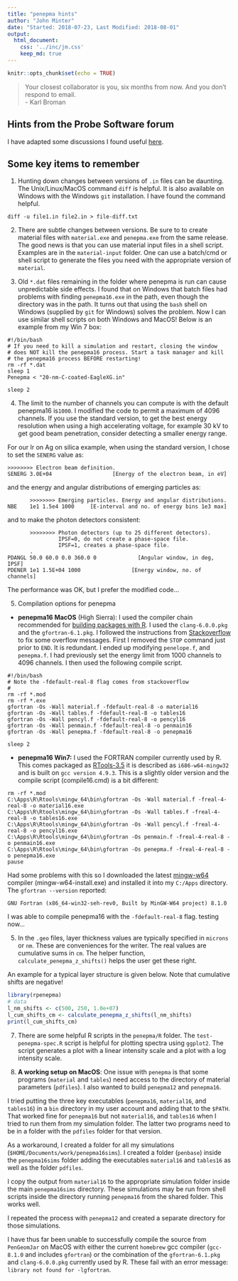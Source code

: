 ```yaml
---
title: "penepma hints"
author: "John Minter"
date: "Started: 2018-07-23, Last Modified: 2018-08-01"
output:
  html_document:
    css: '../inc/jm.css'
    keep_md: true
---
```


```r
knitr::opts_chunk$set(echo = TRUE)
```

> Your closest collaborator is you, six months from now. And you
> don't respond to email.    
> - Karl Broman

## Hints from the Probe Software forum

I have adapted some discussions I found useful
[here](./penepma-probe-software-hints.md).

## Some key items to remember

1. Hunting down changes between versions of `.in` files can be daunting.
The Unix/Linux/MacOS command `diff` is helpful. It is also available on
Windows with the Windows `git` installation. I have found the command helpful.

```
diff -u file1.in file2.in > file-diff.txt
```



2. There are subtle changes between versions. Be sure to to create
material files with `material.exe` and `penepma.exe` from the same
release. The good news is that you can use material input files in
a shell script. Examples are in the `material-input` folder. One
can use a batch/cmd or shell script to generate the files you need
with the appropriate version of `material`.

3. Old `*.dat` files remaining in the folder where penepma is run
can cause unpredictable side effects. I found that on Windows that
batch files had problems with finding `penepma16.exe` in the path,
even though the directory was in the path. It turns out that using
the `bash` shell on Windows (supplied by `git` for Windows) solves
the problem. Now I can use similar shell scripts on both Windows
and MacOS! Below is an example from my Win 7 box:

```
#!/bin/bash
# If you need to kill a simulation and restart, closing the window
# does NOT kill the penepma16 process. Start a task manager and kill
# the penepma16 process BEFORE restarting!
rm -rf *.dat
sleep 1
Penepma < "20-nm-C-coated-EagleXG.in"

sleep 2
```

4. The limit to the number of channels you can compute is with
the default penepma16 is`1000`. I modified the code to permit a
maximum of 4096 channels. If you use the standard version, to get the
best energy resolution when using a high accelerating voltage, for
example 30 kV to get good beam penetration, consider detecting a
smaller energy range.

For our Ir on Ag on silica example, when using the standard version,
I chose to set the `SENERG` value as:

```
>>>>>>>> Electron beam definition.
SENERG 3.0E+04                   [Energy of the electron beam, in eV]
```

and the energy and angular distributions of emerging particles as:

```
       >>>>>>>> Emerging particles. Energy and angular distributions.
NBE    1e1 1.5e4 1000     [E-interval and no. of energy bins 1e3 max]
```

and to make the photon detectors consistent:

```
       >>>>>>>> Photon detectors (up to 25 different detectors).
                IPSF=0, do not create a phase-space file.
                IPSF=1, creates a phase-space file.
       .
PDANGL 50.0 60.0 0.0 360.0 0             [Angular window, in deg, IPSF]
PDENER 1e1 1.5E+04 1000                [Energy window, no. of channels]
```

The performance was OK, but I prefer the modified code...

5. Compilation options for penepma

- **penepma16 MacOS** (High Sierra): I used the compiler chain recommended for [building packages with R](http://cran.revolutionanalytics.com/bin/macosx/tools/). I used the `clang-6.0.0.pkg` and the `gfortran-6.1.pkg`. I followed the instructions from [Stackoverflow](https://stackoverflow.com/questions/44308577/ieee-underflow-flag-ieee-denormal-in-fortran-77) to fix some overflow messages. First I removed the `STOP` command just prior to `END`. It is redundant. I ended up modifying `penelope.f`, and `penepma.f`. I had previously set the energy limit from 1000 channels to 4096 channels. I then used the following compile script.

```
#!/bin/bash
# Note the -fdefault-real-8 flag comes from stackoverflow
# 
rm -rf *.mod
rm -rf *.exe
gfortran -Os -Wall material.f -fdefault-real-8 -o material16
gfortran -Os -Wall tables.f -fdefault-real-8 -o tables16
gfortran -Os -Wall pencyl.f -fdefault-real-8 -o pencyl16
gfortran -Os -Wall penmain.f -fdefault-real-8 -o penmain16
gfortran -Os -Wall penepma.f -fdefault-real-8 -o penepma16

sleep 2
```

- **penepma16 Win7:** I used the FORTRAN compiler currently used by R.
This comes packaged as [RTools-3.5](http://cran.revolutionanalytics.com/bin/windows/Rtools/Rtools35.exe) it is described as `i686-w64-mingw32` and is built on `gcc version 4.9.3`. This is a slightly older version and the compile script (compile16.cmd) is a bit different:

```
rm -rf *.mod
C:\Apps\R\Rtools\mingw_64\bin\gfortran -Os -Wall material.f -freal-4-real-8 -o material16.exe
C:\Apps\R\Rtools\mingw_64\bin\gfortran -Os -Wall tables.f -freal-4-real-8 -o tables16.exe
C:\Apps\R\Rtools\mingw_64\bin\gfortran -Os -Wall pencyl.f -freal-4-real-8 -o pencyl16.exe
C:\Apps\R\Rtools\mingw_64\bin\gfortran -Os penmain.f -freal-4-real-8 -o penmain16.exe
C:\Apps\R\Rtools\mingw_64\bin\gfortran -Os penepma.f -freal-4-real-8 -o penepma16.exe
pause
```

Had some problems with this so I downloaded the latest  [mingw-w64](https://sourceforge.net/projects/mingw-w64/) compiler (mingw-w64-install.exe) and installed it into my `C:/Apps` directory. The `gfortran --version` reported:

```
GNU Fortran (x86_64-win32-seh-rev0, Built by MinGW-W64 project) 8.1.0
```
I was able to compile penepma16 with the  `-fdefault-real-8` flag. testing now...


5. In the `.geo` files, layer thickness values are typically specified
in `microns` or `nm`. These are conveniences for the writer. The real
values are cumulative sums in `cm`. The helper function,
`calculate_penepma_z_shifts()` helps the user get these right.

An example for a typical layer structure is given below. Note that
cumulative shifts are negative!

```r
library(rpenepma)
# data
l_nm_shifts <- c(500, 250, 1.0e+07)
l_cum_shifts_cm <- calculate_penepma_z_shifts(l_nm_shifts)
print(l_cum_shifts_cm)
```

7. There are some helpful R scripts in the `penepma/R` folder.
The `test-penepma-spec.R` script is helpful for plotting spectra
using `ggplot2`. The script generates a plot with a linear intensity
scale and a plot with a log intensity scale.

8. **A working setup on MacOS**: One issue with `penepma` is that some
programs (`material` and `tables`) need access to the directory of
material parameters (`pdfiles`). I also wanted to build `penepma12` and `penepma16`.

I tried putting the three key executables (`penepma16`, `material16`, and `tables16`) in a `bin` directory in my user account and adding that to the `$PATH`. That worked fine for `penepma16` but not `material16`, and `tables16` when I tried to run them from my simulation folder. The latter two programs need to be in a folder with the `pdfiles` folder for that version.

As a workaround, I created a folder for all my simulations 
(`$HOME/Documents/work/penepma16sims`). I created a folder (`penbase`)
inside the `penepma16sims` folder adding the executables  `material16`
and `tables16` as well as the folder `pdfiles`.

I copy the output from `material16` to the appropriate simulation folder inside the main `penepma16sims` directory. These simulations may be run from shell scripts inside the directory running `penepma16` from the shared
folder. This works well.

I repeated the process with `penepma12` and created a separate directory
for those simulations.

I have thus far been unable to successfully compile the
source from `PenGeomJar` on MacOS with either the current 
`homebrew` gcc compiler (`gcc-8.1.0` and includes `gfortran`) or
the combination of the `gfortran-6.1.pkg` and `clang-6.0.0.pkg` 
currently used by R. These fail with an error message:
`library not found for -lgfortran`.






